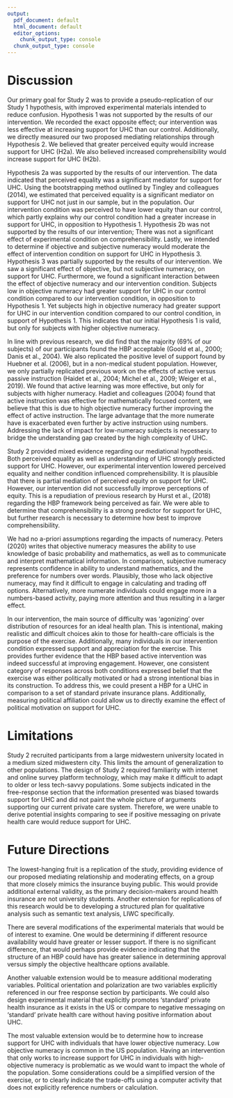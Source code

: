 ```yaml
---
output:
  pdf_document: default
  html_document: default
  editor_options: 
    chunk_output_type: console
  chunk_output_type: console
---
```


# Discussion

Our primary goal for Study 2 was to provide a pseudo-replication of our Study 1 hypothesis, with improved experimental materials intended to reduce confusion. Hypothesis 1 was not supported by the results of our intervention. We recorded the exact opposite effect; our intervention was less effective at increasing support for UHC than our control. Additionally, we directly measured our two proposed mediating relationships through Hypothesis 2. We believed that greater perceived equity would increase support for UHC (H2a). We also believed increased comprehensibility would increase support for UHC (H2b).

Hypothesis 2a was supported by the results of our intervention. The data indicated that perceived equality was a significant mediator for support for UHC. Using the bootstrapping method outlined by Tingley and colleagues (2014), we estimated that perceived equality is a significant mediator on support for UHC not just in our sample, but in the population. Our intervention condition was perceived to have lower equity than our control, which partly explains why our control condition had a greater increase in support for UHC, in opposition to Hypothesis 1. Hypothesis 2b was not supported by the results of our intervention; There was not a significant effect of experimental condition on comprehensibility. Lastly, we intended to determine if objective and subjective numeracy would moderate the effect of intervention condition on support for UHC in Hypothesis 3. Hypothesis 3 was partially supported by the results of our intervention. We saw a significant effect of objective, but not subjective numeracy, on support for UHC. Furthermore, we found a significant interaction between the effect of objective numeracy and our intervention condition. Subjects low in objective numeracy had greater support for UHC in our control condition compared to our intervention condition, in opposition to Hypothesis 1. Yet subjects high in objective numeracy had greater support for UHC in our intervention condition compared to our control condition, in support of Hypothesis 1. This indicates that our initial Hypothesis 1 is valid, but only for subjects with higher objective numeracy.  

In line with previous research, we did find that the majority (69% of our subjects) of our participants found the HBP acceptable (Goold et al., 2000; Danis et al., 2004). We also replicated the positive level of support found by Huebner et al. (2006), but in a non-medical student population. However, we only partially replicated previous work on the effects of active versus passive instruction (Haidet et al., 2004; Michel et al., 2009; Weiger et al., 2019). We found that active learning was more effective, but only for subjects with higher numeracy. Hadiet and colleagues (2004) found that active instruction was effective for mathematically focused content, we believe that this is due to high objective numeracy further improving the effect of active instruction. The large advantage that the more numerate have is exacerbated even further by active instruction using numbers. Addressing the lack of impact for low-numeracy subjects is necessary to bridge the understanding gap created by the high complexity of UHC.

Study 2 provided mixed evidence regarding our mediational hypothesis. Both perceived equality as well as understanding of UHC strongly predicted support for UHC. However, our experimental intervention lowered perceived equality and neither condition influenced comprehensibility. It is plausible that there is partial mediation of perceived equity on support for UHC. However, our intervention did not successfully improve perceptions of equity. This is a repudiation of previous research by Hurst et al., (2018) regarding the HBP framework being perceived as fair. We were able to determine that comprehensibility is a strong predictor for support for UHC, but further research is necessary to determine how best to improve comprehensibility.  

We had no a-priori assumptions regarding the impacts of numeracy. Peters (2020) writes that objective numeracy measures the ability to use knowledge of basic probability and mathematics, as well as to communicate and interpret mathematical information. In comparison, subjective numeracy represents confidence in ability to understand mathematics, and the preference for numbers over words. Plausibly, those who lack objective numeracy, may find it difficult to engage in calculating and trading off options. Alternatively, more numerate individuals could engage more in a numbers-based activity, paying more attention and thus resulting in a larger effect.

In our intervention, the main source of difficulty was ‘agonizing’ over distribution of resources for an ideal health plan. This is intentional, making realistic and difficult choices akin to those for health-care officials is the purpose of the exercise. Additionally, many individuals in our intervention condition expressed support and appreciation for the exercise. This provides further evidence that the HBP based active intervention was indeed successful at improving engagement. However, one consistent category of responses across both conditions expressed belief that the exercise was either politically motivated or had a strong intentional bias in its construction. To address this, we could present a HBP for a UHC in comparison to a set of standard private insurance plans. Additionally, measuring political affiliation could allow us to directly examine the effect of political motivation on support for UHC. 

# Limitations

Study 2 recruited participants from a large midwestern university located in a medium sized midwestern city. This limits the amount of generalization to other populations. The design of Study 2 required familiarity with internet and online survey platform technology, which may make it difficult to adapt to older or less tech-savvy populations. Some subjects indicated in the free-response section that the information presented was biased towards support for UHC and did not paint the whole picture of arguments supporting our current private care system. Therefore, we were unable to derive potential insights comparing to see if positive messaging on private health care would reduce support for UHC.

# Future Directions

The lowest-hanging fruit is a replication of the study, providing evidence of our proposed mediating relationship and moderating effects, on a group that more closely mimics the insurance buying public. This would provide additional external validity, as the primary decision-makers around health insurance are not university students. Another extension for replications of this research would be to developing a structured plan for qualitative analysis such as semantic text analysis, LIWC specifically.

There are several modifications of the experimental materials that would be of interest to examine. One would be determining if different resource availability would have greater or lesser support. If there is no significant difference, that would perhaps provide evidence indicating that the structure of an HBP could have has greater salience in determining approval versus simply the objective healthcare options available.

Another valuable extension would be to measure additional moderating variables. Political orientation and polarization are two variables explicitly referenced in our free response section by participants. We could also design experimental material that explicitly promotes ‘standard’ private health insurance as it exists in the US or compare to negative messaging on ‘standard’ private health care without having positive information about UHC. 

The most valuable extension would be to determine how to increase support for UHC with individuals that have lower objective numeracy. Low objective numeracy is common in the US population. Having an intervention that only works to increase support for UHC in individuals with high-objective numeracy is problematic as we would want to impact the whole of the population. Some considerations could be a simplified version of the exercise, or to clearly indicate the trade-offs using a computer activity that does not explicitly reference numbers or calculation.